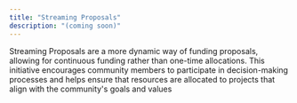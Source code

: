 ```yaml
---
title: "Streaming Proposals"
description: "(coming soon)"
---
```


Streaming Proposals are a more dynamic way of funding proposals, allowing for continuous funding rather than one-time allocations. This initiative encourages community members to participate in decision-making processes and helps ensure that resources are allocated to projects that align with the community's goals and values
